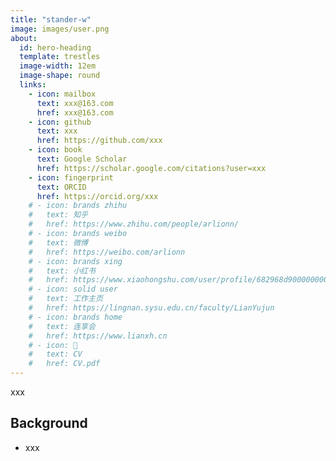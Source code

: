 ```yaml
---
title: "stander-w"
image: images/user.png
about:
  id: hero-heading
  template: trestles
  image-width: 12em
  image-shape: round
  links:
    - icon: mailbox
      text: xxx@163.com
      href: xxx@163.com
    - icon: github
      text: xxx
      href: https://github.com/xxx
    - icon: book
      text: Google Scholar
      href: https://scholar.google.com/citations?user=xxx
    - icon: fingerprint
      text: ORCID
      href: https://orcid.org/xxx
    # - icon: brands zhihu
    #   text: 知乎
    #   href: https://www.zhihu.com/people/arlionn/
    # - icon: brands weibo
    #   text: 微博
    #   href: https://weibo.com/arlionn
    # - icon: brands xing
    #   text: 小红书
    #   href: https://www.xiaohongshu.com/user/profile/682968d9000000000a03da1a
    # - icon: solid user
    #   text: 工作主页
    #   href: https://lingnan.sysu.edu.cn/faculty/LianYujun
    # - icon: brands home
    #   text: 连享会
    #   href: https://www.lianxh.cn
    # - icon: 📝
    #   text: CV
    #   href: CV.pdf  
---
```


::: {#hero-heading}

xxx


## Background

- xxx

:::
